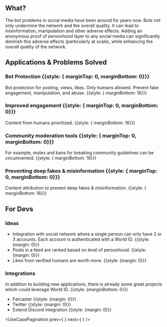 <UseCaseHeader
	color="72, 124, 165"
	image="/images/docs/use-cases/icons/social-media.svg"
	title="Social Media"
	description="Using World ID, and particularly relying on global proof of personhood, can be used to build a truly democratic, one person one vote, system as well as novel voting systems"
/>

## What?

The bot problems in social media have been around for years now. Bots not only undermine the network and the overall quality. It can lead to misinformation, manipulation and other adverse effects. Adding an anonymous proof of personhood layer to any social media can significantly diminish this adverse effects (particularly at scale), while enhancing the overall quality of the network.

## Applications & Problems Solved

### Bot Protection {{style: { marginTop: 0, marginBottom: 0}}}

Bot protection for posting, views, likes. Only humans allowed. Prevent fake engagement, manipulation, and abuse. {{style: { marginBottom: 16}}}

### Improved engagement {{style: { marginTop: 0, marginBottom: 0}}}

Content from humans prioritized. {{style: { marginBottom: 16}}}

### Community moderation tools {{style: { marginTop: 0, marginBottom: 0}}}

For example, mutes and bans for breaking community guidelines can be circumvented. {{style: { marginBottom: 16}}}

### Preventing deep fakes & misinformation {{style: { marginTop: 0, marginBottom: 0}}}

Content attribution to prevent deep fakes & misinformation. {{style: { marginBottom: 16}}}

<Cta />

## For Devs

### Ideas

-   Integration with social network where a single person can only have 2 or 3 accounts. Each account is authenticated with a World ID. {{style: {margin: 0}}}
-   Posts in a feed are ranked based on level of personhood. {{style: {margin: 0}}}
-   Likes from verified humans are worth more. {{style: {margin: 0}}}

### Integrations

In addition to building new applications, there is already some great projects which could leverage World ID. {{style: {marginBottom: 0}}}

-   Farcaster {{style: {margin: 0}}}
-   Twitter {{style: {margin: 0}}}
-   Extend Discord integration {{style: {margin: 0}}}

<ExploreUseCases className="mt-12" />

<UseCasePagination
	prev={
		<UseCasePaginationItem
			image="/images/docs/use-cases/icons/voting-platforms.svg"
			title="Voting platforms"
			url="/use-cases/voting-platforms"
			color="#4940E0"
		/>
	}
	next={
		<UseCasePaginationItem
			image="/images/docs/use-cases/icons/wealth-distribution.svg"
			title="Wealth Distribution"
			url="/use-cases/wealth-distribution"
			color="#00C313"
		/>
	}
/>
